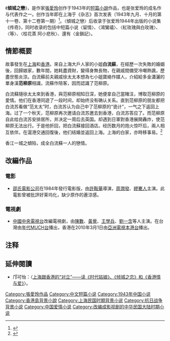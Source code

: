 {{Otheruses|subject=张爱玲的短篇小说|other=同名作品|倾城之恋 (消歧义)}}
{{Infobox Book 
|name = 傾城之戀<!-- 秧歌 -->
|chinese_name = <!-- 中译本書名 -->
|image = <!-- [[File:圖片|169px]] -->
|image_caption = <!-- 圖片說明 -->
|author = [[張愛玲|張愛玲]]<!-- 作者 -->
|title_orig = <!-- 原文書名 -->
|translator = <!-- 譯者 -->
|illustrator = <!-- 插图 -->
|cover_artist = <!-- 封面设计 -->
|country = {{TWN}}<!-- 國家 -->
|language = [[中文|中文]]<!-- 語言 -->
|series = 張愛玲典藏<!-- 系列 -->
|subject = <!-- 題材 -->
|genre = [[小說|小說]]<!-- 类型 -->
|publisher = [[皇冠文化|皇冠文化]]<!-- 出版商 -->
|release_date = 1999年<!-- 原版出版日期 -->
|chinese_release_date = <!-- 中译本出版日期 -->
|media_type = <!-- 媒介 -->
|pages =  232<!-- 頁數 -->
|format = <!-- 开本 -->
|isbn = 9789573305439<!-- 国际标准书号 -->
|oclc = <!-- OCLC -->
|dewey = <!-- 杜威分类法 -->
|congress = <!-- 美国国会图书馆图书分类法 -->
|preceded_by = <!-- 前作 -->
|followed_by = <!-- 續作 -->
|引用 = <!--引用-->
|被引用= <!--被引用-->
}}
《'''傾城之戀'''》，是作家[[張愛玲|張愛玲]]创作于1943年的[[短篇小說|短篇小說]]作品，也是张爱玲的成名作与代表作之一。创作当年即在上海于《杂志》首次发表（1943年九月、十月的第十一卷、第十二卷第一期）<ref> {{Cite book | author = 张爱玲 | title = 倾城之恋 | url = https://archive.org/details/qingchengzhilian0000zhan_y2y5 | location = 北京 | publisher = 北京十月文艺出版社 | date = 2012.6 | pages = [https://archive.org/details/qingchengzhilian0000zhan_y2y5/page/201 201] | ISBN = 978-7-5302-1116-8 | accessdate =2019-02-11| language = zh}} </ref>。〈傾城之戀〉后收录于张爱玲1944年出版的小说集《传奇》，同时收录的包括中短篇小说〈留情〉、〈鴻鸞禧〉、〈紅玫瑰與白玫瑰〉、〈等〉、〈桂花蒸 阿小悲秋〉、還有〈金鎖記〉。

==情節概要==

故事發生在[[上海|上海]]和[[香港|香港]]。來自上海大戶人家的小姐'''白流蘇'''，在經歷一次失敗的婚姻後，回歸娘家，數年間，她耗盡資財，變得身無長物，在親戚間備受冷嘲熱諷，歷盡世態炎涼。白流蘇前夫親戚徐太太本想為七小姐寶絡作媒人，介紹給多金瀟灑的單身漢'''范柳原'''相識，流蘇作陪客，因而認識了范柳原。

白流蘇隨徐太太來到香港，與范柳原相知日深，她便拿自己當賭注，博取范柳原的愛情。他们在香港同遊了一段时间，却始终没有确认关系。直到范柳原的朋友都把白流苏看做“范太太”时，白流苏认为自己中了范柳原的“诡计”，一气之下返回上海。过了一个秋天，范柳原再次邀请白流苏邀去到香港，白流苏答应了。而范柳原自此给白流苏安排居所，并决定一周后去英国。却遇到日軍對香港展開轟炸，使范柳原无法出行。于是他折回，把白流蘇接回酒店。经历数月的炮火惊吓后，兩人相互依伴。在滬港交通回復後，他们结婚並返回上海。上海的白家，亦時移事易。<ref>{{Cite book|edition=第一版|chapter=|url=https://www.worldcat.org/oclc/924609495|publisher=广西人民出版社|date=2002-10|location=|isbn=7219057180|oclc=924609495|last=张爱玲|last2=|title=张爱玲经典作品集|first=|year=2002|pages=}}</ref>

香江一城之傾陷，成全白流蘇一人的戀情。

==改編作品==
===電影===
{{main|傾城之戀 (電影)}}
*[[邵氏電影公司|邵氏電影公司]]在1984年發行電影版，由[[許鞍華|許鞍華]]導演，[[周潤發|周潤發]]、[[繆騫人|繆騫人]]主演。此電影曾被批評好莱坞化，缺少原作的蒼涼感。

===電視劇===
{{main|傾城之戀 (電視劇)}}
*[[中國中央電視台|中國中央電視台]]改編電視劇，由[[陳數|陳數]]、[[黃覺|黃覺]]、[[王學兵|王學兵]]、[[劉一含|劉一含]]等人主演。在台灣由[[年代MUCH台|年代MUCH台]]播出，香港在2010年3月1日由[[亞洲電視|亞洲電視]][[本港台|本港台]]播出。

== 注释 ==

{{Reflist}}

==延伸閱讀==
*邝可怡：〈[http://www.nssd.org/articles/article_read.aspx?id=25061756 上海跟香港的“对立”——读《时代姑娘》、《倾城之恋》和《香港情与爱》]{{Wayback|url=http://www.nssd.org/articles/article_read.aspx?id=25061756 |date=20180325232334 }}〉。
{{张爱玲}}
{{Authority control}}

{{DEFAULTSORT:Qing倾}}
[[Category:張愛玲作品|Category:張愛玲作品]]
[[Category:中文短篇小说|Category:中文短篇小说]]
[[Category:1943年中国小说|Category:1943年中国小说]]
[[Category:香港島背景小說|Category:香港島背景小說]]
[[Category:上海民国时期背景小说|Category:上海民国时期背景小说]]
[[Category:抗日战争背景小说|Category:抗日战争背景小说]]
[[Category:中国爱情小说|Category:中国爱情小说]]
[[Category:改编成影视剧的中华民国大陆时期小说|Category:改编成影视剧的中华民国大陆时期小说]]
